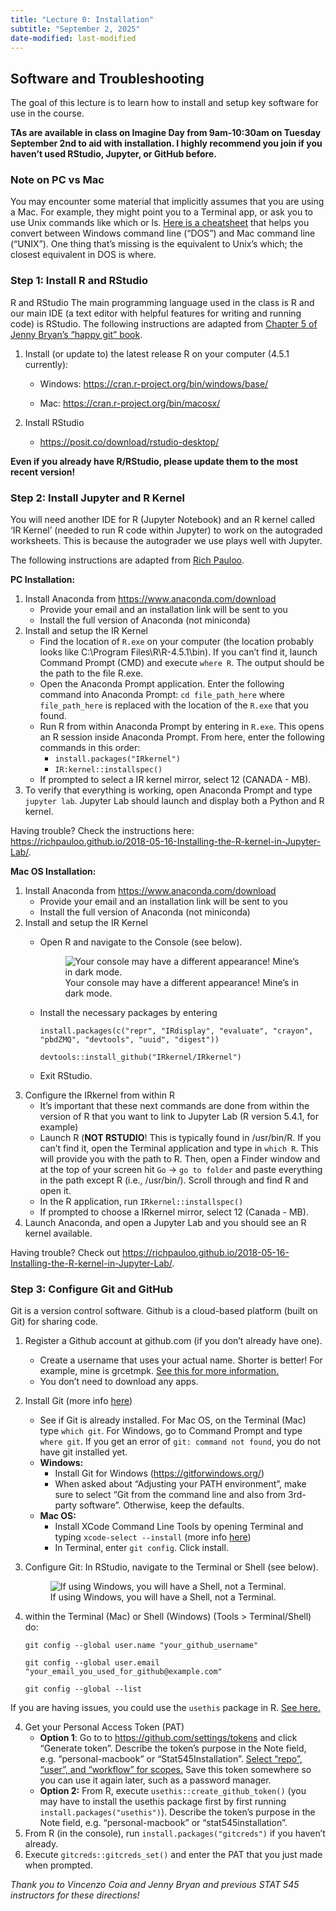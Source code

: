 ```yaml
---
title: "Lecture 0: Installation"
subtitle: "September 2, 2025"
date-modified: last-modified
---
```


## Software and Troubleshooting

The goal of this lecture is to learn how to install and setup key software for use in the course.

**TAs are available in class on Imagine Day from 9am-10:30am on Tuesday September 2nd to aid with installation. I highly recommend you join if you haven't used RStudio, Jupyter, or GitHub before.**

### Note on PC vs Mac

You may encounter some material that implicitly assumes that you are using a Mac. For example, they might point you to a Terminal app, or ask you to use Unix commands like which or ls. [Here is a cheatsheet](chrome-extension://efaidnbmnnnibpcajpcglclefindmkaj/https://static-bcrf.biochem.wisc.edu/tutorials/unix/basic_unix/dos_and_unix_commands.pdf) that helps you convert between Windows command line (“DOS”) and Mac command line (“UNIX”). One thing that’s missing is the equivalent to Unix’s which; the closest equivalent in DOS is where.

### Step 1: Install R and RStudio

R and RStudio The main programming language used in the class is R and our main IDE (a text editor with helpful features for writing and running code) is RStudio. The following instructions are adapted from [Chapter 5 of Jenny Bryan’s “happy git” book](https://happygitwithr.com/install-r-rstudio.html).

1.  Install (or update to) the latest release R on your computer (4.5.1 currently):

    -   Windows: <https://cran.r-project.org/bin/windows/base/>

    -   Mac: <https://cran.r-project.org/bin/macosx/>

2.  Install RStudio

    -   <https://posit.co/download/rstudio-desktop/>

**Even if you already have R/RStudio, please update them to the most recent version!**

### Step 2: Install Jupyter and R Kernel

You will need another IDE for R (Jupyter Notebook) and an R kernel called ‘IR Kernel’ (needed to run R code within Jupyter) to work on the autograded worksheets. This is because the autograder we use plays well with Jupyter.

The following instructions are adapted from [Rich Pauloo](https://richpauloo.github.io/2018-05-16-Installing-the-R-kernel-in-Jupyter-Lab/).

**PC Installation:**

1.  Install Anaconda from <https://www.anaconda.com/download>
    -   Provide your email and an installation link will be sent to you
    -   Install the full version of Anaconda (not miniconda)
2.  Install and setup the IR Kernel
    -   Find the location of `R.exe` on your computer (the location probably looks like C:\\Program Files\\R\\R-4.5.1\\bin). If you can't find it, launch Command Prompt (CMD) and execute `where R`. The output should be the path to the file R.exe.
    -   Open the Anaconda Prompt application. Enter the following command into Anaconda Prompt: `cd file_path_here` where `file_path_here` is replaced with the location of the `R.exe` that you found.
    -   Run R from within Anaconda Prompt by entering in `R.exe`. This opens an R session inside Anaconda Prompt. From here, enter the following commands in this order:
        -   `install.packages("IRkernel")`
        -   `IR:kernel::installspec()`
    -   If prompted to select a IR kernel mirror, select 12 (CANADA - MB).
3.  To verify that everything is working, open Anaconda Prompt and type `jupyter lab`. Jupyter Lab should launch and display both a Python and R kernel.

Having trouble? Check the instructions here: <https://richpauloo.github.io/2018-05-16-Installing-the-R-kernel-in-Jupyter-Lab/>.

**Mac OS Installation:**

1.  Install Anaconda from <https://www.anaconda.com/download>
    -   Provide your email and an installation link will be sent to you
    -   Install the full version of Anaconda (not miniconda)
2.  Install and setup the IR Kernel
    -   Open R and navigate to the Console (see below).

        ![Your console may have a different appearance! Mine's in dark mode.](/images/rconsole.png)

    -   Install the necessary packages by entering

        `install.packages(c("repr", "IRdisplay", "evaluate", "crayon", "pbdZMQ", "devtools", "uuid", "digest"))`

        `devtools::install_github("IRkernel/IRkernel")`

    -   Exit RStudio.
3.  Configure the IRkernel from within R
    -   It's important that these next commands are done from within the version of R that you want to link to Jupyter Lab (R version 5.4.1, for example)
    -   Launch R (**NOT RSTUDIO**! This is typically found in /usr/bin/R. If you can't find it, open the Terminal application and type in `which R`. This will provide you with the path to R. Then, open a Finder window and at the top of your screen hit `Go` -\> `go to folder` and paste everything in the path except R (i.e., /usr/bin/). Scroll through and find R and open it.
    -   In the R application, run `IRkernel::installspec()`
    -   If prompted to choose a IRkernel mirror, select 12 (Canada - MB).
4.  Launch Anaconda, and open a Jupyter Lab and you should see an R kernel available.

Having trouble? Check out <https://richpauloo.github.io/2018-05-16-Installing-the-R-kernel-in-Jupyter-Lab/>.

### Step 3: Configure Git and GitHub

Git is a version control software. Github is a cloud-based platform (built on Git) for sharing code.

1.  Register a Github account at github.com (if you don't already have one).

    -   Create a username that uses your actual name. Shorter is better! For example, mine is grcetmpk. [See this for more information.](https://happygitwithr.com/github-acct.html)
    -   You don't need to download any apps.

2.  Install Git (more info [here](https://happygitwithr.com/install-git))

    -   See if Git is already installed. For Mac OS, on the Terminal (Mac) type `which git`. For Windows, go to Command Prompt and type `where git`. If you get an error of `git: command not found`, you do not have git installed yet.
    -   **Windows:**
        -   Install Git for Windows (<https://gitforwindows.org/>)
        -   When asked about “Adjusting your PATH environment”, make sure to select “Git from the command line and also from 3rd-party software”. Otherwise, keep the defaults.
    -   **Mac OS:**
        -   Install XCode Command Line Tools by opening Terminal and typing `xcode-select --install` (more info [here](https://www.freecodecamp.org/news/install-xcode-command-line-tools/))
        -   In Terminal, enter `git config`. Click install.

3.  Configure Git: In RStudio, navigate to the Terminal or Shell (see below).

    ![If using Windows, you will have a Shell, not a Terminal.](/images/rterminal.png)

4.  within the Terminal (Mac) or Shell (Windows) (Tools \> Terminal/Shell) do:

    `git config --global user.name "your_github_username"`

    `git config --global user.email "your_email_you_used_for_github@example.com"`

    `git config --global --list`

If you are having issues, you could use the `usethis` package in R. [See here.](https://happygitwithr.com/hello-git.html)

4.  Get your Personal Access Token (PAT)
    -   **Option 1**: Go to to <https://github.com/settings/tokens> and click “Generate token”. Describe the token’s purpose in the Note field, e.g. “personal-macbook” or “Stat545Installation”. [Select “repo”, “user”, and “workflow” for scopes.]{.underline} Save this token somewhere so you can use it again later, such as a password manager.
    -   **Option 2:** From R, execute `usethis::create_github_token()` (you may have to install the usethis package first by first running `install.packages("usethis")`). Describe the token’s purpose in the Note field, e.g. “personal-macbook” or “stat545installation".
5.  From R (in the console), run `install.packages("gitcreds")` if you haven't already.
6.  Execute `gitcreds::gitcreds_set()` and enter the PAT that you just made when prompted.

*Thank you to Vincenzo Coia and Jenny Bryan and previous STAT 545 instructors for these directions!*
